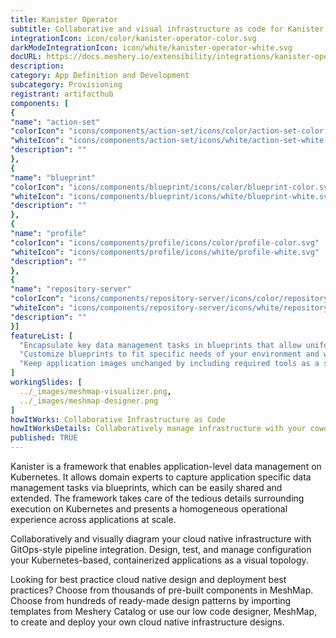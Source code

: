 ```yaml
---
title: Kanister Operator
subtitle: Collaborative and visual infrastructure as code for Kanister Operator
integrationIcon: icon/color/kanister-operator-color.svg
darkModeIntegrationIcon: icon/white/kanister-operator-white.svg
docURL: https://docs.meshery.io/extensibility/integrations/kanister-operator
description: 
category: App Definition and Development
subcategory: Provisioning
registrant: artifacthub
components: [
{
"name": "action-set"
"colorIcon": "icons/components/action-set/icons/color/action-set-color.svg"
"whiteIcon": "icons/components/action-set/icons/white/action-set-white.svg"
"description": ""
},
{
"name": "blueprint"
"colorIcon": "icons/components/blueprint/icons/color/blueprint-color.svg"
"whiteIcon": "icons/components/blueprint/icons/white/blueprint-white.svg"
"description": ""
},
{
"name": "profile"
"colorIcon": "icons/components/profile/icons/color/profile-color.svg"
"whiteIcon": "icons/components/profile/icons/white/profile-white.svg"
"description": ""
},
{
"name": "repository-server"
"colorIcon": "icons/components/repository-server/icons/color/repository-server-color.svg"
"whiteIcon": "icons/components/repository-server/icons/white/repository-server-white.svg"
"description": ""
}]
featureList: [
  "Encapsulate key data management tasks in blueprints that allow uniform operations at scale.",
  "Customize blueprints to fit specific needs of your environment and workload without starting from scratch.",
  "Keep application images unchanged by including required tools as a sidecar container or as a separate pod."
]
workingSlides: [
  ../_images/meshmap-visualizer.png,
  ../_images/meshmap-designer.png
]
howItWorks: Collaborative Infrastructure as Code
howItWorksDetails: Collaboratively manage infrastructure with your coworkers synchronously sharing the same designs.
published: TRUE
---
```

<p>
Kanister is a framework that enables application-level data management on Kubernetes. It allows domain experts to capture application specific data management tasks via blueprints, which can be easily shared and extended. The framework takes care of the tedious details surrounding execution on Kubernetes and presents a homogeneous operational experience across applications at scale.
</p>
<p>
    Collaboratively and visually diagram your cloud native infrastructure with GitOps-style pipeline integration. Design, test, and manage configuration your Kubernetes-based, containerized applications as a visual topology.
</p>
<p>
    Looking for best practice cloud native design and deployment best practices? Choose from thousands of pre-built components in MeshMap. Choose from hundreds of ready-made design patterns by importing templates from Meshery Catalog or use our low code designer, MeshMap, to create and deploy your own cloud native infrastructure designs.
</p>
